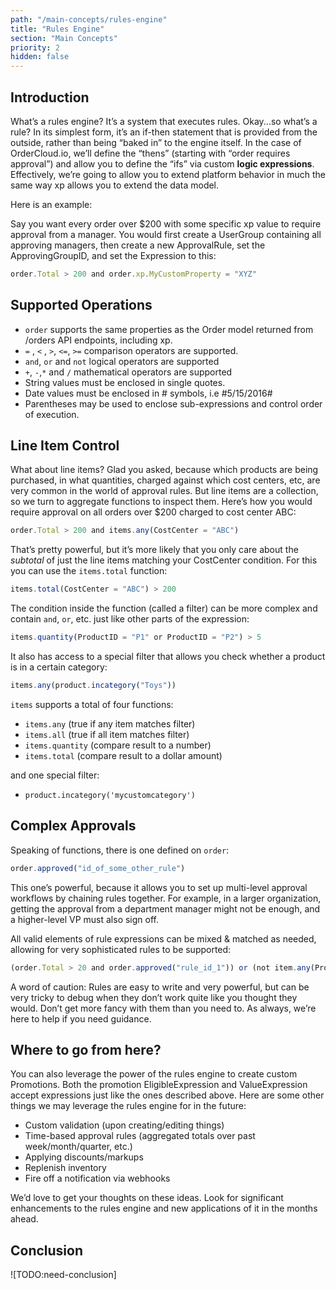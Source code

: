 ```yaml
---
path: "/main-concepts/rules-engine"
title: "Rules Engine"
section: "Main Concepts"
priority: 2
hidden: false
---
```


## Introduction

What’s a rules engine? It’s a system that executes rules. Okay...so what’s a rule? In its simplest form, it’s an if-then statement that is provided from the outside, rather than being “baked in” to the engine itself. In the case of OrderCloud.io, we’ll define the “thens” (starting with “order requires approval”) and allow you to define the “ifs” via custom **logic expressions**. Effectively, we’re going to allow you to extend platform behavior in much the same way xp allows you to extend the data model.

Here is an example:

Say you want every order over $200 with some specific xp value to require approval from a manager. You would first create a UserGroup containing all approving managers, then create a new ApprovalRule, set the ApprovingGroupID, and set the Expression to this:

```javascript
order.Total > 200 and order.xp.MyCustomProperty = "XYZ"
```

## Supported Operations

*   `order` supports the same properties as the Order model returned from /orders API endpoints, including xp.
*   `=` , `<` , `>`, `<=`, `>=` comparison operators are supported.
*   `and`, `or` and `not` logical operators are supported
*   `+`, `-`,`*` and `/` mathematical operators are supported
*   String values must be enclosed in single quotes.
*   Date values must be enclosed in # symbols, i.e #5/15/2016#
*   Parentheses may be used to enclose sub-expressions and control order of execution.

## Line Item Control

What about line items? Glad you asked, because which products are being purchased, in what quantities, charged against which cost centers, etc, are very common in the world of approval rules. But line items are a collection, so we turn to aggregate functions to inspect them. Here’s how you would require approval on all orders over $200 charged to cost center ABC:

```javascript
order.Total > 200 and items.any(CostCenter = "ABC")
```

That’s pretty powerful, but it’s more likely that you only care about the _subtotal_ of just the line items matching your CostCenter condition. For this you can use the `items.total` function:

```javascript
items.total(CostCenter = "ABC") > 200
```

The condition inside the function (called a filter) can be more complex and contain `and`, `or`, etc. just like other parts of the expression:

```javascript
items.quantity(ProductID = "P1" or ProductID = "P2") > 5
```

It also has access to a special filter that allows you check whether a product is in a certain category:

```javascript
items.any(product.incategory("Toys"))
```

`items` supports a total of four functions:

*   `items.any` (true if any item matches filter)
*   `items.all` (true if all item matches filter)
*   `items.quantity` (compare result to a number)
*   `items.total` (compare result to a dollar amount)

and one special filter:

*   `product.incategory('mycustomcategory')`

## Complex Approvals

Speaking of functions, there is one defined on `order`:

```javascript
order.approved("id_of_some_other_rule")
```

This one’s powerful, because it allows you to set up multi-level approval workflows by chaining rules together. For example, in a larger organization, getting the approval from a department manager might not be enough, and a higher-level VP must also sign off.

All valid elements of rule expressions can be mixed & matched as needed, allowing for very sophisticated rules to be supported:

```javascript
(order.Total > 20 and order.approved("rule_id_1")) or (not item.any(ProductID = "QQQ") and approved("rule_id_2"))
```

A word of caution: Rules are easy to write and very powerful, but can be very tricky to debug when they don’t work quite like you thought they would. Don’t get more fancy with them than you need to. As always, we’re here to help if you need guidance.

## Where to go from here?

You can also leverage the power of the rules engine to create custom Promotions. Both the promotion EligibleExpression and ValueExpression accept expressions just like the ones described above. Here are some other things we may leverage the rules engine for in the future:

*   Custom validation (upon creating/editing things)
*   Time-based approval rules (aggregated totals over past week/month/quarter, etc.)
*   Applying discounts/markups
*   Replenish inventory
*   Fire off a notification via webhooks

We’d love to get your thoughts on these ideas. Look for significant enhancements to the rules engine and new applications of it in the months ahead.

## Conclusion

![TODO:need-conclusion]
